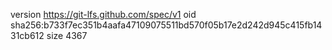 version https://git-lfs.github.com/spec/v1
oid sha256:b733f7ec351b4aafa47109075511bd570f05b17e2d242d945c415fb1431cb612
size 4367
